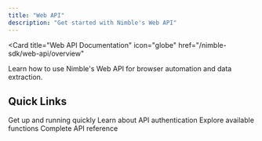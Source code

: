 ```yaml
---
title: "Web API"
description: "Get started with Nimble's Web API"
---
```


<Card
  title="Web API Documentation"
  icon="globe"
  href="/nimble-sdk/web-api/overview"
>
  Learn how to use Nimble's Web API for browser automation and data extraction.
</Card>

## Quick Links

<CardGroup cols={2}>
  <Card
    title="Quick Start"
    icon="rocket"
    href="/nimble-sdk/web-api/quickstart"
  >
    Get up and running quickly
  </Card>
  <Card
    title="Authentication"
    icon="key"
    href="/nimble-sdk/web-api/authentication"
  >
    Learn about API authentication
  </Card>
  <Card
    title="Functions"
    icon="function"
    href="/nimble-sdk/web-api/functions"
  >
    Explore available functions
  </Card>
  <Card
    title="Reference"
    icon="book"
    href="/nimble-sdk/web-api/reference"
  >
    Complete API reference
  </Card>
</CardGroup>
